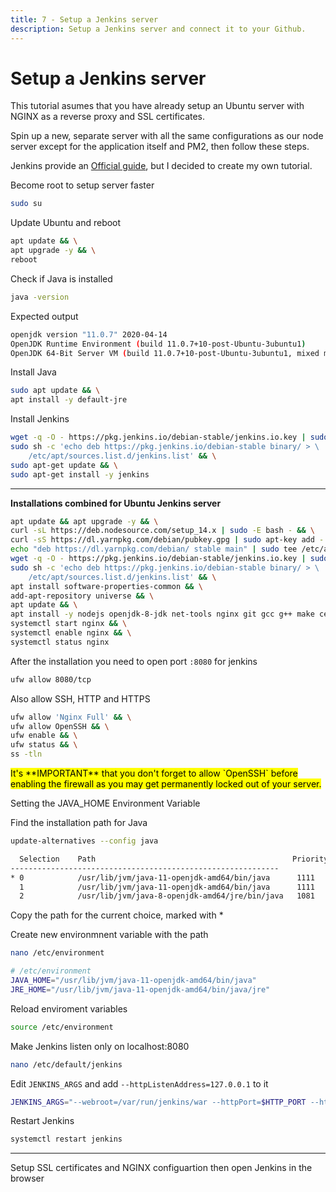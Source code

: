 ```yaml
---
title: 7 - Setup a Jenkins server
description: Setup a Jenkins server and connect it to your Github.
---
```


# Setup a Jenkins server

This tutorial asumes that you have already setup an Ubuntu server with NGINX as a reverse proxy and SSL certificates.

Spin up a new, separate server with all the same configurations as our node server except for the application itself and PM2, then follow these steps.

Jenkins provide an [Official guide](https://www.jenkins.io/doc/book/installing/#long-term-support-release), but I decided to create my own tutorial.

Become root to setup server faster

```sh
sudo su
```

Update Ubuntu and reboot

```sh
apt update && \
apt upgrade -y && \
reboot
```

Check if Java is installed

```sh
java -version
```

Expected output

```sh
openjdk version "11.0.7" 2020-04-14
OpenJDK Runtime Environment (build 11.0.7+10-post-Ubuntu-3ubuntu1)
OpenJDK 64-Bit Server VM (build 11.0.7+10-post-Ubuntu-3ubuntu1, mixed mode, sharing)
```

Install Java

```sh
sudo apt update && \
apt install -y default-jre
```

Install Jenkins

```sh
wget -q -O - https://pkg.jenkins.io/debian-stable/jenkins.io.key | sudo apt-key add - && \
sudo sh -c 'echo deb https://pkg.jenkins.io/debian-stable binary/ > \
    /etc/apt/sources.list.d/jenkins.list' && \
sudo apt-get update && \
sudo apt-get install -y jenkins
```

---

**Installations combined for Ubuntu Jenkins server**

```sh
apt update && apt upgrade -y && \
curl -sL https://deb.nodesource.com/setup_14.x | sudo -E bash - && \
curl -sS https://dl.yarnpkg.com/debian/pubkey.gpg | sudo apt-key add - && \
echo "deb https://dl.yarnpkg.com/debian/ stable main" | sudo tee /etc/apt/sources.list.d/yarn.list && \
wget -q -O - https://pkg.jenkins.io/debian-stable/jenkins.io.key | sudo apt-key add - && \
sudo sh -c 'echo deb https://pkg.jenkins.io/debian-stable binary/ > \
    /etc/apt/sources.list.d/jenkins.list' && \
apt install software-properties-common && \
add-apt-repository universe && \
apt update && \
apt install -y nodejs openjdk-8-jdk net-tools nginx git gcc g++ make certbot wget yarn && \
systemctl start nginx && \
systemctl enable nginx && \
systemctl status nginx
```

After the installation you need to open port `:8080` for jenkins

```sh
ufw allow 8080/tcp
```

Also allow SSH, HTTP and HTTPS

```sh
ufw allow 'Nginx Full' && \
ufw allow OpenSSH && \
ufw enable && \
ufw status && \
ss -tln
```

<mark>
  It's **IMPORTANT** that you don't forget to allow `OpenSSH` before enabling
  the firewall as you may get permanently locked out of your server.
</mark>

Setting the JAVA_HOME Environment Variable

Find the installation path for Java

```sh
update-alternatives --config java
```

```sh
  Selection    Path                                            Priority   Status
------------------------------------------------------------
* 0            /usr/lib/jvm/java-11-openjdk-amd64/bin/java      1111      auto mode
  1            /usr/lib/jvm/java-11-openjdk-amd64/bin/java      1111      manual mode
  2            /usr/lib/jvm/java-8-openjdk-amd64/jre/bin/java   1081      manual mode

```

Copy the path for the current choice, marked with \*

Create new environmnent variable with the path

```sh
nano /etc/environment
```

```sh
# /etc/environment
JAVA_HOME="/usr/lib/jvm/java-11-openjdk-amd64/bin/java"
JRE_HOME="/usr/lib/jvm/java-11-openjdk-amd64/bin/java/jre"
```

Reload enviroment variables

```sh
source /etc/environment
```

Make Jenkins listen only on localhost:8080

```sh
nano /etc/default/jenkins
```

Edit `JENKINS_ARGS` and add `--httpListenAddress=127.0.0.1` to it

```sh
JENKINS_ARGS="--webroot=/var/run/jenkins/war --httpPort=$HTTP_PORT --httpListenAddress=127.0.0.1"
```

Restart Jenkins

```sh
systemctl restart jenkins
```

---

Setup SSL certificates and NGINX configuartion then open Jenkins in the browser
